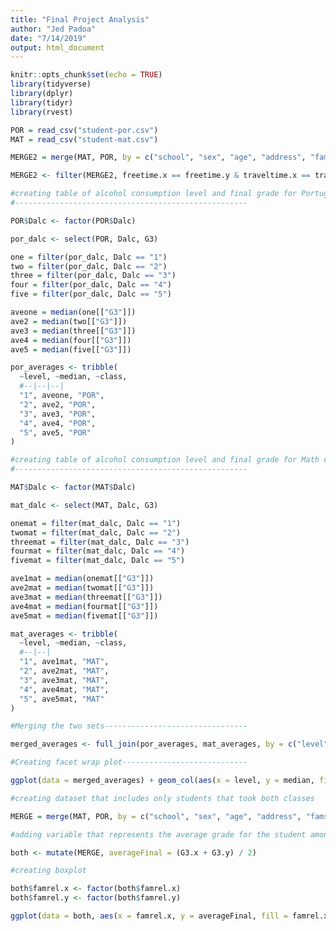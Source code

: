 ---
title: "Final Project Analysis"
author: "Jed Padoa"
date: "7/14/2019"
output: html_document
---

```{r setup, include=FALSE}
knitr::opts_chunk$set(echo = TRUE)
library(tidyverse)
library(dplyr)
library(tidyr)
library(rvest)
```

```{r, message = F}
POR = read_csv("student-por.csv")
MAT = read_csv("student-mat.csv")

MERGE2 = merge(MAT, POR, by = c("school", "sex", "age", "address", "famsize", "Pstatus", "Medu", "Fedu", "Mjob", "Fjob", "reason", "nursery", "internet"), all = TRUE)

MERGE2 <- filter(MERGE2, freetime.x == freetime.y & traveltime.x == traveltime.y & guardian.x == guardian.y & health.x == health.y)
```

```{r}

#creating table of alcohol consumption level and final grade for Portuguese class
#----------------------------------------------------

POR$Dalc <- factor(POR$Dalc)

por_dalc <- select(POR, Dalc, G3)

one = filter(por_dalc, Dalc == "1")
two = filter(por_dalc, Dalc == "2")
three = filter(por_dalc, Dalc == "3")
four = filter(por_dalc, Dalc == "4")
five = filter(por_dalc, Dalc == "5")

aveone = median(one[["G3"]])
ave2 = median(two[["G3"]])
ave3 = median(three[["G3"]])
ave4 = median(four[["G3"]])
ave5 = median(five[["G3"]])

por_averages <- tribble(
  ~level, ~median, ~class,
  #--|--|--|
  "1", aveone, "POR",
  "2", ave2, "POR",
  "3", ave3, "POR",
  "4", ave4, "POR",
  "5", ave5, "POR"
)

#creating table of alcohol consumption level and final grade for Math class
#----------------------------------------------------

MAT$Dalc <- factor(MAT$Dalc)

mat_dalc <- select(MAT, Dalc, G3)

onemat = filter(mat_dalc, Dalc == "1")
twomat = filter(mat_dalc, Dalc == "2")
threemat = filter(mat_dalc, Dalc == "3")
fourmat = filter(mat_dalc, Dalc == "4")
fivemat = filter(mat_dalc, Dalc == "5")

ave1mat = median(onemat[["G3"]])
ave2mat = median(twomat[["G3"]])
ave3mat = median(threemat[["G3"]])
ave4mat = median(fourmat[["G3"]])
ave5mat = median(fivemat[["G3"]])

mat_averages <- tribble(
  ~level, ~median, ~class,
  #--|--|
  "1", ave1mat, "MAT",
  "2", ave2mat, "MAT",
  "3", ave3mat, "MAT",
  "4", ave4mat, "MAT",
  "5", ave5mat, "MAT"
)

#Merging the two sets--------------------------------

merged_averages <- full_join(por_averages, mat_averages, by = c("level", "median", "class"))

#Creating facet wrap plot----------------------------

ggplot(data = merged_averages) + geom_col(aes(x = level, y = median, fill = class), show.legend = FALSE) + facet_wrap(class~.) + xlab("Alcohol Consumption Level (1 = Very Low, 5 = Very High)") + ylab("Median Final Grade (Out of 20)") + ggtitle(label = "Effect of Alcohol Consumption on the Performance of Students in Math Class vs Portuguese Language Class") + theme(plot.title = element_text(size = 9, color = "indianred3"))

```


```{r}
#creating dataset that includes only students that took both classes

MERGE = merge(MAT, POR, by = c("school", "sex", "age", "address", "famsize", "Pstatus", "Medu", "Fedu", "Mjob", "Fjob", "reason", "nursery", "internet"))

#adding variable that represents the average grade for the student among both classes

both <- mutate(MERGE, averageFinal = (G3.x + G3.y) / 2)

#creating boxplot

both$famrel.x <- factor(both$famrel.x)
both$famrel.y <- factor(both$famrel.y)

ggplot(data = both, aes(x = famrel.x, y = averageFinal, fill = famrel.x)) + geom_boxplot(show.legend = FALSE) + labs(title = "Effect of Family Relationship Quality on Student Performance", y = "Average Final Grade", x = "Quality of Family Relationships (1 = Very Bad, 5 = Excellent)") + theme(plot.title = element_text(color = "cyan4"))
```

